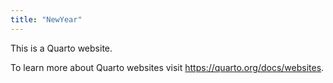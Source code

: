 ```yaml
---
title: "NewYear"
---
```


This is a Quarto website.

To learn more about Quarto websites visit <https://quarto.org/docs/websites>.
